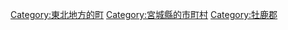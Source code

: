 {{Commonscat|Onagawa, Miyagi}}
{{Catmore}}

{{DEFAULTSORT:Onagawa}}
[[Category:東北地方的町|Category:東北地方的町]]
[[Category:宮城縣的市町村|Category:宮城縣的市町村]]
[[Category:牡鹿郡|Category:牡鹿郡]]